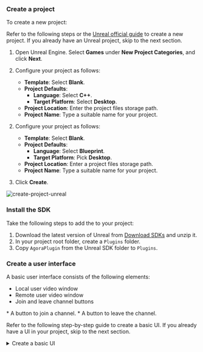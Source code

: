 <PlatformWrapper platform="unreal, blueprint">

### Create a project

To create a new project:

Refer to the following steps or the [Unreal official guide](https://docs.unrealengine.com/4.27/us-EN/Basics/Projects/Browser/) to create a new project. If you already have an Unreal project, skip to the next section.

1. Open Unreal Engine. Select **Games** under **New Project Categories**, and click **Next**.


<PlatformWrapper platform="unreal">    

2. Configure your project as follows:

    * **Template**: Select **Blank**.
    * **Project Defaults**: 
        * **Language**: Select **C++**.
        * **Target Platform**: Select **Desktop**.
    * **Project Location**: Enter the project files storage path.
    * **Project Name**: Type a suitable name for your project.
</PlatformWrapper>

<PlatformWrapper platform="blueprint">

2. Configure your project as follows:

    * **Template**: Select **Blank**.
    * **Project Defaults**: 
        * **Language**: Select **Blueprint**.
        * **Target Platform**: Pick **Desktop**.
    * **Project Location**: Enter a project files storage path.
    * **Project Name**: Type a suitable name for your project.        
</PlatformWrapper>

3. Click **Create**.

![create-project-unreal](/images/video-sdk/create-project-unreal.jpg)

### Install the SDK

Take the following steps to add the <Vpl k="NAME" /> <Vpd k="SDK"/> to your project:

1. Download the latest version of <Vg k="COMPANY" /> Unreal <Vpd k="SDK" /> from [Download SDKs](/sdks) and unzip it.
1. In your project root folder, create a `Plugins` folder.
1. Copy `AgoraPlugin` from the Unreal SDK folder to `Plugins`.

### Create a user interface

A basic user interface consists of the following elements:
<ProductWrapper notAllowed="voice-calling">
* Local user video window
* Remote user video window
* Join and leave channel buttons
</ProductWrapper>
<ProductWrapper product="voice-calling">
* A button to join a channel.
* A button to leave the channel.
</ProductWrapper>

Refer to the following step-by-step guide to create a basic UI. If you already have a UI in your project, skip to the next section.

<details>
<summary>Create a basic UI</summary>
<PlatformWrapper platform="blueprint">

1. Create Widget Blueprint.
    1. In the **Content** folder of **Content Browser**, right-click and select **User Interface > Widget Blueprint** to create a Widget Blueprint and name it **BP_VideoWidget**.
    1. Double-click to open **BP_VideoWidget**. You see **BP_VideoWidget > Canvas Panel** in the **Hierarchy panel**.
    <ProductWrapper product="voice-calling">    
    3. Create a background view. In the **Palette** panel, select **Common > Image**, drag it to the **Canvas Panel**, and name it **background**. Adjust it to the canvas size by dragging it, and adjust the background color in the **Details** panel.
    </ProductWrapper>
<ProductWrapper notAllowed="voice-calling">

1. Create local and remote video windows in Widget Blueprint.
    1. Create a background view. In the **Palette** panel, select **Common > Image**, drag it to the **Canvas Panel**, and name it **background**. Adjust it to the canvas size by dragging it, and adjust the background color in the **Details** panel.
    1. Create a local view window. In the **Palette** panel, select **Common > Image** and drag it to the **Canvas Panel**. Name it **Img_LocalVideoView** and adjust its position and size on the canvas in the **Details** panel:

        * **Position X**: `-500`
        * **Position Y**: `-100`
        * **Size X**: `640`
        * **Size Y**: `360`

    1. Repeat the previous steps to create a remote view window, name it **Img_RemoteVideoView**, and adjust its position and size on the canvas as follows:

        * **Position X**: `500`
        * **Position Y**: `-100`
        * **Size X**: `640`
        * **Size Y**: `360`

1. Create buttons to join and leave the channel in the Widget Blueprint.
    1. Create a join channel button. Select **Common > Button**, drag it to the **Canvas Panel**, and rename it **Btn_JoinChannel**. Adjust its position and size on the canvas as follows:
        
        * **Position X**: `-500`
        * **Position Y**：`200`
        * **Size X**: `100`
        * **Size Y**: `130`

    1. Select **Common > Text**, drag it to **Btn_JoinChannel**, and modify the **Text** content to **Join Channel** in the **Details** panel.
    1. Repeat the previous steps to create a leave channel button, name it **Btn_LeaveChannel**, and modify the **Text** content to **Leave Channel**. Adjust the button's position and size on the canvas as follows:
        
        * **Position X**: `500`
        * **Position X**: `200`
        * **Size X**: `130`
        * **Size Y**: `130`

1. Save your changes.
</ProductWrapper>

<ProductWrapper product="voice-calling">

2. Create buttons to join and leave the channel in the Widget Blueprint.
    1. Create a join channel button. Select **Common > Button**, drag it to the **Canvas Panel**, and rename it **Btn_JoinChannel**. Adjust its position and size on the canvas as follows:
        
        * **Position X**: `-400`
        * **Position Y**：`0`
        * **Size X**: `300`
        * **Size Y**: `50`

    1. Select **Common > Text**, drag it to **Btn_JoinChannel**, and modify the **Text** content to **Join Channel** in the **Details** panel.
    1. Repeat the previous steps to create a leave channel button, name it **Btn_LeaveChannel**, and modify the **Text** content to **Leave Channel**. Adjust the button's position and size on the canvas as follows:
        
        * **Position X**: `100`
        * **Position X**: `0`
        * **Size X**: `300`
        * **Size Y**: `50`

1. Save your changes.
</ProductWrapper>

</PlatformWrapper>

<PlatformWrapper platform="unreal">

1. Create **Widget Blueprint**

    In Unreal Editor, click **Content Drawer > Content**, right-click and select **User Interface > Widget Blueprint**. Name the new Widget Blueprint **AgoraWidget** and double-click it to open.

    ![](/images/video-sdk/unreal-setup-ui-1.png)

1. Create a view canvas. 
    
    Select **Palette > PANEL > Canvas Panel** and drag it to **AgoraWidget**.

    ![](/images/video-sdk/unreal-setup-ui-2.png)

1. Create join and leave channel buttons in Widget Blueprint

    1. In **AgoraWidget**, select **COMMON > Button**, drag it to the **Canvas Panel**, and rename it to **JoinBtn**. Adjust the button's size and position on the canvas or use the following sample settings:

        * **Position X**：`300`
        * **Position Y**: `700`
        * **Size X**：`240`
        * **Size Y**: `120`

    1. Select **COMMON > Text** and drag it to **JoinBtn**. Select the **Text** control of **JoinBtn**, and change the text content of **Text** to **Join** in the **Details** panel.

    1. Repeat the above steps to create a **LeaveBtn**. Adjust the button size and position according to your layout design.

<ProductWrapper notAllowed ="voice-calling">

4. Create local and remote views in the Widget Blueprint
    
    1. Select **COMMON > Image**, drag it to the **Canvas Panel**, rename it **LocalVideo**. Adjust its position and size on the canvas. Use the following values, or specify as per your own layout design:

        * **Position X**：`350`
        * **Position Y**: `150`
        * **Size X**：`450`
        * **Size Y**: `450`

    1. Repeat the above steps to create a remote view and name it **RemoteVideo**. Adjust its position and size on the canvas. Use the following values, or specify as per your own layout design:

        * **Position X**：`1200`
        * **Position Y**: `150`
        * **Size X**：`450`
        * **Size Y**: `450`

1. Save the changes. Your user interface in **Widget Blueprint** looks similar to the following:

    ![](/images/video-sdk/unreal-setup-ui-3.png)

</ProductWrapper>
<ProductWrapper product="voice-calling">
4. Save your changes.
</ProductWrapper>

5. Create a **Level Blueprint** and associate it with the created **Widget Blueprint**

    1. In **Unreal Editor**, click **Content Drawer**, right-click to select **Level**, and name it **agoraLevel**.

    1. Double-click to open **agoraLevel** and click **Open Level Blueprint**.

        ![](/images/video-sdk/unreal-setup-ui-4.png)

    1. Right-click and enter **Create Widget** in the search box. Select the created **AgoraWidget**, create **Event BeginPlay** and **Add to Viewport** in the same way. Connect them as follows:

        ![](/images/video-sdk/unreal-setup-ui-5.png)

    <ProductWrapper notAllowed="voice-calling">
    3. Save your changes and run the project. The UI you have created looks similar to the following:

        ![](/images/video-sdk/unreal-setup-ui-6.png)
    </ProductWrapper>
    <ProductWrapper product="voice-calling">
    3. Save your changes and run the project.
    </ProductWrapper>
</PlatformWrapper>

</details>
</PlatformWrapper>